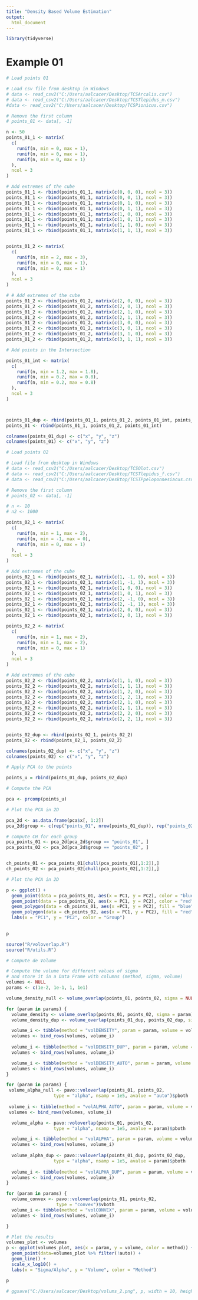 ```yaml
---
title: "Density Based Volume Estimation"
output: 
  html_document
---
```


```r
library(tidyverse)
```


# Example 01

```r
# Load points 01

# Load csv file from desktop in Windows
# data <- read_csv2("C:/Users/aalcacer/Desktop/TCSArcalis.csv")
# data <- read_csv2("C:/Users/aalcacer/Desktop/TCSTlepidus_m.csv")
#data <- read_csv2("C:/Users/aalcacer/Desktop/TCSPionicus.csv")

# Remove the first column
# points_01 <- data[, -1]

n <- 50
points_01_1 <- matrix(
  c(
    runif(n, min = 0, max = 1),
    runif(n, min = 0, max = 1),
    runif(n, min = 0, max = 1)
  ),
  ncol = 3
)

# Add extremes of the cube
points_01_1 <- rbind(points_01_1, matrix(c(0, 0, 0), ncol = 3))
points_01_1 <- rbind(points_01_1, matrix(c(0, 0, 1), ncol = 3))
points_01_1 <- rbind(points_01_1, matrix(c(0, 1, 0), ncol = 3))
points_01_1 <- rbind(points_01_1, matrix(c(0, 1, 1), ncol = 3))
points_01_1 <- rbind(points_01_1, matrix(c(1, 0, 0), ncol = 3))
points_01_1 <- rbind(points_01_1, matrix(c(1, 0, 1), ncol = 3))
points_01_1 <- rbind(points_01_1, matrix(c(1, 1, 0), ncol = 3))
points_01_1 <- rbind(points_01_1, matrix(c(1, 1, 1), ncol = 3))


points_01_2 <- matrix(
  c(
    runif(n, min = 2, max = 3),
    runif(n, min = 0, max = 1),
    runif(n, min = 0, max = 1)
  ),
  ncol = 3
)

# # Add extremes of the cube
points_01_2 <- rbind(points_01_2, matrix(c(2, 0, 0), ncol = 3))
points_01_2 <- rbind(points_01_2, matrix(c(2, 0, 1), ncol = 3))
points_01_2 <- rbind(points_01_2, matrix(c(2, 1, 0), ncol = 3))
points_01_2 <- rbind(points_01_2, matrix(c(2, 1, 1), ncol = 3))
points_01_2 <- rbind(points_01_2, matrix(c(3, 0, 0), ncol = 3))
points_01_2 <- rbind(points_01_2, matrix(c(3, 0, 1), ncol = 3))
points_01_2 <- rbind(points_01_2, matrix(c(3, 1, 0), ncol = 3))
points_01_2 <- rbind(points_01_2, matrix(c(3, 1, 1), ncol = 3))

# Add points in the Intersection

points_01_int <- matrix(
  c(
    runif(n, min = 1.2, max = 1.8),
    runif(n, min = 0.2, max = 0.8),
    runif(n, min = 0.2, max = 0.8)
  ),
  ncol = 3
)



points_01_dup <- rbind(points_01_1, points_01_2, points_01_int, points_01_int + 0.01)
points_01 <- rbind(points_01_1, points_01_2, points_01_int)

colnames(points_01_dup) <- c("x", "y", "z")
colnames(points_01) <- c("x", "y", "z")

```

```r
# Load points 02

# Load file from desktop in Windows
# data <- read_csv2("C:/Users/aalcacer/Desktop/TCSOlot.csv")
# data <- read_csv2("C:/Users/aalcacer/Desktop/TCSTlepidus_f.csv")
# data <- read_csv2("C:/Users/aalcacer/Desktop/TCSTPpeloponnesiacus.csv")

# Remove the first column
# points_02 <- data[, -1]

# n <- 10
# n2 <- 1000

points_02_1 <- matrix(
  c(
    runif(n, min = 1, max = 2),
    runif(n, min = -1, max = 0),
    runif(n, min = 0, max = 1)
  ),
  ncol = 3
)

# Add extremes of the cube
points_02_1 <- rbind(points_02_1, matrix(c(1, -1, 0), ncol = 3))
points_02_1 <- rbind(points_02_1, matrix(c(1, -1, 1), ncol = 3))
points_02_1 <- rbind(points_02_1, matrix(c(1, 0, 0), ncol = 3))
points_02_1 <- rbind(points_02_1, matrix(c(1, 0, 1), ncol = 3))
points_02_1 <- rbind(points_02_1, matrix(c(2, -1, 0), ncol = 3))
points_02_1 <- rbind(points_02_1, matrix(c(2, -1, 1), ncol = 3))
points_02_1 <- rbind(points_02_1, matrix(c(2, 0, 0), ncol = 3))
points_02_1 <- rbind(points_02_1, matrix(c(2, 0, 1), ncol = 3))

points_02_2 <- matrix(
  c(
    runif(n, min = 1, max = 2),
    runif(n, min = 1, max = 2),
    runif(n, min = 0, max = 1)
  ),
  ncol = 3
)

# Add extremes of the cube
points_02_2 <- rbind(points_02_2, matrix(c(1, 1, 0), ncol = 3))
points_02_2 <- rbind(points_02_2, matrix(c(1, 1, 1), ncol = 3))
points_02_2 <- rbind(points_02_2, matrix(c(1, 2, 0), ncol = 3))
points_02_2 <- rbind(points_02_2, matrix(c(1, 2, 1), ncol = 3))
points_02_2 <- rbind(points_02_2, matrix(c(2, 1, 0), ncol = 3))
points_02_2 <- rbind(points_02_2, matrix(c(2, 1, 1), ncol = 3))
points_02_2 <- rbind(points_02_2, matrix(c(2, 2, 0), ncol = 3))
points_02_2 <- rbind(points_02_2, matrix(c(2, 2, 1), ncol = 3))


points_02_dup <- rbind(points_02_1, points_02_2)
points_02 <- rbind(points_02_1, points_02_2)

colnames(points_02_dup) <- c("x", "y", "z")
colnames(points_02) <- c("x", "y", "z")
```

```r
# Apply PCA to the points

points_u = rbind(points_01_dup, points_02_dup)

# Compute the PCA

pca <- prcomp(points_u)

# Plot the PCA in 2D

pca_2d <- as.data.frame(pca$x[, 1:2])
pca_2d$group <- c(rep("points_01", nrow(points_01_dup)), rep("points_02", nrow(points_02_dup)))

# compute CH for each group
pca_points_01 <- pca_2d[pca_2d$group == "points_01", ]
pca_points_02 <- pca_2d[pca_2d$group == "points_02", ]


ch_points_01 <- pca_points_01[chull(pca_points_01[,1:2]),]
ch_points_02 <- pca_points_02[chull(pca_points_02[,1:2]),]

# Plot the PCA in 2D

p <- ggplot() +
  geom_point(data = pca_points_01, aes(x = PC1, y = PC2), color = "blue") +
  geom_point(data = pca_points_02, aes(x = PC1, y = PC2), color = "red") +
  geom_polygon(data = ch_points_01, aes(x =PC1, y = PC2), fill = "blue", alpha = 0.1) +
  geom_polygon(data = ch_points_02, aes(x = PC1, y = PC2), fill = "red", alpha = 0.1) +
  labs(x = "PC1", y = "PC2", color = "Group")
    

p
```


```r
source("R/voloverlap.R")
source("R/utils.R")
```


```r
# Compute de Volume

# Compute the volume for different values of sigma
# and store it in a Data Frame with columns (method, sigma, volume)
volumes <- NULL
params <- c(1e-2, 1e-1, 1, 1e1)
```

```r
volume_density_null <- volume_overlap(points_01, points_02, sigma = NULL)$vboth

for (param in params) {
  volume_density <- volume_overlap(points_01, points_02, sigma = param)$vboth
  volume_density_dup <- volume_overlap(points_01_dup, points_02_dup, sigma = param)$vboth

  volume_i <- tibble(method = "volDENSITY", param = param, volume = volume_density, auto=FALSE)
  volumes <- bind_rows(volumes, volume_i)
  
  volume_i <- tibble(method = "volDENSITY_DUP", param = param, volume = volume_density_dup, auto=FALSE)
  volumes <- bind_rows(volumes, volume_i)

  volume_i <- tibble(method = "volDENSITY_AUTO", param = param, volume = volume_density_null, auto=TRUE)
  volumes <- bind_rows(volumes, volume_i)
}
```
  
```r

for (param in params) {
 volume_alpha_null <- pavo::voloverlap(points_01, points_02,
                  type = "alpha", nsamp = 1e5, avalue = "auto")$pboth
 
 volume_i <- tibble(method = "volALPHA_AUTO", param = param, volume = volume_alpha_null, auto=TRUE)
 volumes <- bind_rows(volumes, volume_i)

  volume_alpha <- pavo::voloverlap(points_01, points_02,
                  type = "alpha", nsamp = 1e5, avalue = param)$pboth

  volume_i <- tibble(method = "volALPHA", param = param, volume = volume_alpha, auto=FALSE)
  volumes <- bind_rows(volumes, volume_i)
  
  volume_alpha_dup <- pavo::voloverlap(points_01_dup, points_02_dup,
                  type = "alpha", nsamp = 1e5, avalue = param)$pboth
  
  volume_i <- tibble(method = "volALPHA_DUP", param = param, volume = volume_alpha_dup, auto=FALSE)
  volumes <- bind_rows(volumes, volume_i)
}

```

```r
for (param in params) {
  volume_convex <- pavo::voloverlap(points_01, points_02,
                   type = "convex")$vboth
  volume_i <- tibble(method = "volCONVEX", param = param, volume = volume_convex, auto=TRUE)
  volumes <- bind_rows(volumes, volume_i)

}
```


```r
# Plot the results
volumes_plot <- volumes
p <- ggplot(volumes_plot, aes(x = param, y = volume, color = method)) +
  geom_point(data=volumes_plot %>% filter(!auto)) +
  geom_line() +
  scale_x_log10() +
  labs(x = "Sigma/Alpha", y = "Volume", color = "Method")

p

# ggsave("C:/Users/aalcacer/Desktop/volums_2.png", p, width = 10, height = 6)
```

```r

```

